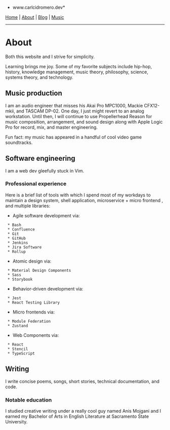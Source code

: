 *www.carlcidromero.dev*

[[/index|Home]] | [[About]] | [[Blog]] | [[Music]]
----

=About=

Both this website and I strive for simplicity.

Learning brings me joy. Some of my favorite subjects include hip-hop, history, knowledge management, music theory, philosophy, science, systems theory, and technology.

==Music production==

I am an audio engineer that misses his Akai Pro MPC1000, Mackie CFX12-mkii, and TASCAM DP-02. One day, I just might revert to an analog workstation. Until then, I will continue to use Propellerhead Reason for music composition, arrangement, and sound design along with Apple Logic Pro for record, mix, and master engineering.

Fun fact: my music has appeared in a handful of cool video game soundtracks. 

==Software engineering==

I am a web dev gleefully stuck in Vim.

===Professional experience===

Here is a brief list of tools with which I spend most of my workdays to maintain a design system, shell application, microservice + micro frontend , and multiple libraries:

* Agile software development via:
  * Bash
  * Confluence
  * Git
  * GitHub
  * Jenkins
  * Jira Software
  * Rollup
* Atomic design via:
  * Material Design Components
  * Sass
  * Storybook
* Behavior-driven development via:
  * Jest
  * React Testing Library
* Micro frontends via:
  * Module Federation
  * Zustand
* Web Components via:
  * React
  * Stencil
  * TypeScript

==Writing==

I write concise poems, songs, short stories, technical documentation, and code.

===Notable education===

I studied creative writing under a really cool guy named Anis Mojgani and I earned my Bachelor of Arts in English Literature at Sacramento State University. 
